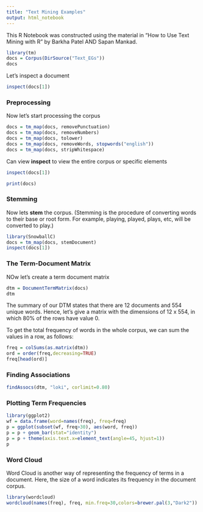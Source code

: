```yaml
---
title: "Text Mining Examples"
output: html_notebook
---
```


This R Notebook was constructed using the material in "How to Use Text Mining with R" by Barkha Patel AND Sapan Mankad.

```r
library(tm)
docs = Corpus(DirSource("Text_EGs"))
docs
```
Let's inspect a document
```r
inspect(docs[1])
```
### Preprocessing
Now let's start processing the corpus
```r
docs = tm_map(docs, removePunctuation)
docs = tm_map(docs, removeNumbers)
docs = tm_map(docs, tolower)
docs = tm_map(docs, removeWords, stopwords("english"))
docs = tm_map(docs, stripWhitespace)
```
Can view **inspect** to view the entire corpus or specific elements
```r
inspect(docs[1])
```
```r
print(docs)
```
### Stemming
Now lets **stem** the corpus. (Stemming is the procedure of converting words to their base or root form. For example, playing, played, plays, etc, will be converted to play.)
```r
library(SnowballC)
docs = tm_map(docs, stemDocument)
inspect(docs[1])
```
### The Term-Document Matrix
NOw let's create a term document matrix
```r
dtm = DocumentTermMatrix(docs)
dtm
```
The summary of our DTM states that there are 12 documents and 554 unique words. Hence,
let's give a matrix with the dimensions of 12 x 554, in which 80% of the rows have value
0.

To get the total frequency of words in the whole corpus, we can sum the values in a row, as
follows:
```r
freq = colSums(as.matrix(dtm))
ord = order(freq,decreasing=TRUE)
freq[head(ord)]
```
### Finding Associations

```r
findAssocs(dtm, "loki", corlimit=0.80)
```
### Plotting Term Frequencies
```r
library(ggplot2)
wf = data.frame(word=names(freq), freq=freq)
p = ggplot(subset(wf, freq>30), aes(word, freq))
p = p + geom_bar(stat="identity")
p = p + theme(axis.text.x=element_text(angle=45, hjust=1))
p
```
### Word Cloud
Word Cloud is another way of representing the frequency of terms in a document. Here, the size of a word indicates its frequency in the document corpus.

```r
library(wordcloud)
wordcloud(names(freq), freq, min.freq=30,colors=brewer.pal(3,"Dark2"))
```
